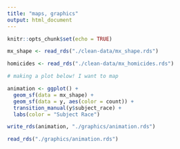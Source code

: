```yaml
---
title: "maps, graphics"
output: html_document
---
```


```r
knitr::opts_chunk$set(echo = TRUE)
```

```r

mx_shape <- read_rds("./clean-data/mx_shape.rds")

homicides <- read_rds("./clean-data/mx_homicides.rds") 

# making a plot below! I want to map

animation <- ggplot() +
  geom_sf(data = mx_shape) +
  geom_sf(data = y, aes(color = count)) +
  transition_manual(y$subject_race) +
  labs(color = "Subject Race")

write_rds(animation, "./graphics/animation.rds")

read_rds("./graphics/animation.rds")
```
